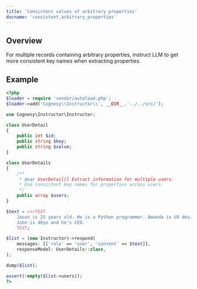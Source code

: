 ---
title: 'Consistent values of arbitrary properties'
docname: 'consistent_arbitrary_properties'
---

## Overview

For multiple records containing arbitrary properties, instruct LLM to get more
consistent key names when extracting properties.


## Example

```php
<?php
$loader = require 'vendor/autoload.php';
$loader->add('Cognesy\\Instructor\\', __DIR__.'../../src/');

use Cognesy\Instructor\Instructor;

class UserDetail
{
    public int $id;
    public string $key;
    public string $value;
}

class UserDetails
{
    /**
     * @var UserDetail[] Extract information for multiple users.
     * Use consistent key names for properties across users.
     */
    public array $users;
}

$text = <<<TEXT
    Jason is 25 years old. He is a Python programmer. Amanda is UX designer.
    John is 40yo and he's CEO.
    TEXT;

$list = (new Instructor)->respond(
    messages: [['role' => 'user', 'content' => $text]],
    responseModel: UserDetails::class,
);

dump($list);

assert(!empty($list->users));
?>
```

